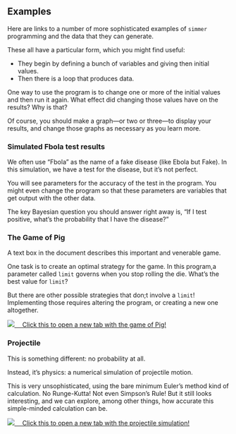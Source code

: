```{=html}
    <script src="src/awash-functions.js"></script>
```

## Examples

Here are links to a number of more sophisticated examples of `simmer` 
programming and the data that they can generate.

These all have a particular form, which you might find useful:

* They begin by defining a bunch of variables and giving then initial values.
* Then there is a loop that produces data.

One way to use the program is to change one or more of the initial values and then run it again. 
What effect did changing those values have on the results? 
Why is that?

Of course, you should make a graph---or two or three---to display your results,
and change those graphs as necessary as you learn more.


### Simulated Fbola test results

We often use "Fbola" as the name of a fake disease (like Ebola but Fake). 
In this simulation, we have a test for the disease, but it's not perfect.

You will see parameters for the accuracy of the test in the program. 
You might even change the program so that these parameters are variables that get output with the other data.

The key Bayesian question you should answer right away is,
"If I test positive, what's the probability that I have the disease?"


<script>
    const theURL = "https://codap.concord.org/releases/latest/static/dg/en/cert/index.html#shared=https%3A%2F%2Fcfm-shared.concord.org%2FOMQspDSoJzGmDty6RdNN%2Ffile.json";
    awash.codapInNewTab(theURL, "Click this to open a new tab with the Fbola test simulation" );
</script>


### The Game of Pig

A text box in the document describes this important and venerable game. 

One task is to create an optimal strategy for the game. 
In this program,a parameter called `limit` governs when you stop rolling the die.
What's the best value for `limit`?

But there are other possible strategies that don;t involve a `limit`!
Implementing those requires altering the program, or creating a new one altogether. 

<a href="https://codap.concord.org/releases/latest/static/dg/en/cert/index.html#shared=https%3A%2F%2Fcfm-shared.concord.org%2FxsYmnblFlhqFvKgsnAai%2Ffile.json"><img src="art/codap-logo-48.png">&emsp; Click this to open a new tab with the game of Pig!</a>


### Projectile

This is something different: no probability at all.

Instead, it's physics: a numerical simulation of projectile motion. 

This is very unsophisticated, using the bare minimum Euler's method kind of calculation.
No Runge-Kutta! 
Not even Simpson's Rule!
But it still looks interesting, 
and we can explore, among other things, 
how accurate this simple-minded calculation can be.

<a href="https://codap.concord.org/releases/latest/static/dg/en/cert/index.html#shared=https%3A%2F%2Fcfm-shared.concord.org%2FiULaKyZtzZxCAYU4OoHW%2Ffile.json"><img src="art/codap-logo-48.png">&emsp; Click this to open a new tab with the projectile simulation!</a>



